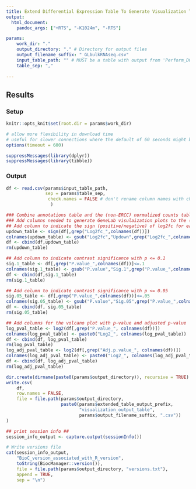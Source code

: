 ```yaml
---
title: Extend Differential Expression Table To Generate Visualization Table
output:
  html_document:
    pandoc_args: ["+RTS", "-K1024m", "-RTS"]

params:
    work_dir: "." 
    output_directory: "." # Directory for output files
    output_filename_suffix: "_GLbulkRNAseq.csv"
    input_table_path: "" # MUST be a table with output from 'Perform_DGE.Rmd'
    table_sep: ","
    
---
```


## Results {.tabset}

### Setup
```r
knitr::opts_knit$set(root.dir = params$work_dir)
```

```r
# allow more flexibility in download time
# useful for slower connections where the default of 60 seconds might be exceeded
options(timeout = 600)

suppressMessages(library(dplyr))
suppressMessages(library(tibble))
```

### Output

```r
df <- read.csv(params$input_table_path,
               sep = params$table_sep,
                check.names = FALSE # don't rename column names with check.names
                 )
```

```r
### Combine annotations table and the (non-ERCC) normalized counts table
### Add columns needed to generate GeneLab visulaization plots to the (non-ERCC) normalized counts table
## Add column to indicate the sign (positive/negative) of log2fc for each pairwise comparison
updown_table <- sign(df[,grep("Log2fc_",colnames(df))])
colnames(updown_table) <- gsub("Log2fc","Updown",grep("Log2fc_",colnames(df),value = TRUE))
df <- cbind(df,updown_table)
rm(updown_table)

## Add column to indicate contrast significance with p <= 0.1
sig.1_table <- df[,grep("P.value_",colnames(df))]<=.1
colnames(sig.1_table) <- gsub("P.value","Sig.1",grep("P.value_",colnames(df),value = TRUE))
df <- cbind(df,sig.1_table)
rm(sig.1_table)

## Add column to indicate contrast significance with p <= 0.05
sig.05_table <- df[,grep("P.value_",colnames(df))]<=.05
colnames(sig.05_table) <- gsub("P.value","Sig.05",grep("P.value_",colnames(df),value = TRUE))
df <- cbind(df, sig.05_table)
rm(sig.05_table)

## Add columns for the volcano plot with p-value and adjusted p-value
log_pval_table <- log2(df[,grep("P.value_", colnames(df))])
colnames(log_pval_table) <- paste0("Log2_", colnames(log_pval_table))
df <- cbind(df, log_pval_table)
rm(log_pval_table)
log_adj_pval_table <- log2(df[,grep("Adj.p.value_", colnames(df))])
colnames(log_adj_pval_table) <- paste0("Log2_", colnames(log_adj_pval_table))
df <- cbind(df, log_adj_pval_table)
rm(log_adj_pval_table)

dir.create(dirname(paste0(params$output_directory)), recursive = TRUE)
write.csv(
    df,
    row.names = FALSE,
    file = file.path(params$output_directory, 
                     paste0(params$extended_table_output_prefix, 
                            "visualization_output_table", 
                            params$output_filename_suffix, ".csv"))
)
```

```r
## print session info ##
session_info_output <- capture.output(sessionInfo())

# Write versions file
cat(session_info_output,
    "BioC_version_associated_with_R_version",
    toString(BiocManager::version()),
    file = file.path(params$output_directory, "versions.txt"),
    append = TRUE,
    sep = "\n")
```